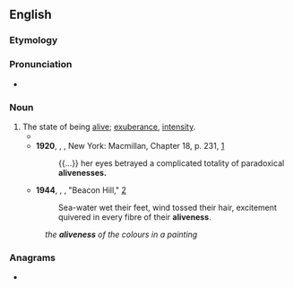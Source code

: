 ==English==

===Etymology===
{{suffix|en|alive|ness}}

===Pronunciation===
* {{a|US}} {{IPA|en|/əˈlaɪvnəs/}}

===Noun===
{{en-noun|-|+}}

# The state of being [[alive]]; [[exuberance]], [[intensity]].
#* {{quote-book|en|year=1917|author=Winston Churchill|title=The Dwelling-Place of Light|passage=... she's such a perplexing mixture of old New England and modernity, of a fatalism, and an '''aliveness''' that fairly vibrates.}}
#* '''1920''', {{w|Jack London}}, ''{{w|Hearts of Three}}'', New York: Macmillan, Chapter 18, p. 231, [https://archive.org/details/cu31924021763788]
#*: {{...}} her eyes betrayed a complicated totality of paradoxical '''alivenesses.'''
#* '''1944''', {{w|Emily Carr}}, ''{{w|The House of All Sorts}}'', "Beacon Hill," [http://www.gutenberg.net.au/ebooks01/0100121h.html]
#*: Sea-water wet their feet, wind tossed their hair, excitement quivered in every fibre of their '''aliveness'''.
#: ''the '''aliveness''' of the colours in a painting''

===Anagrams===
* {{anagrams|en|a=aeeilnssv|leaviness|vaselines}}